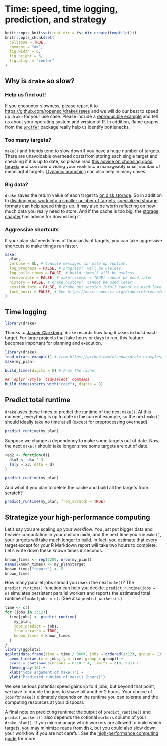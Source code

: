 # Time: speed, time logging, prediction, and strategy {#time}

```r
knitr::opts_knit$set(root.dir = fs::dir_create(tempfile()))
knitr::opts_chunk$set(
  collapse = TRUE,
  comment = "#>",
  fig.width = 6,
  fig.height = 6,
  fig.align = "center"
)
```

## Why is `drake` so slow?

### Help us find out!

If you encounter slowness, please report it to <https://github.com/ropensci/drake/issues> and we will do our best to speed up `drake` for your use case. Please include a [reproducible example](https://github.com/tidyverse/reprex) and tell us about your operating system and version of R. In addition, flame graphs from the [`proffer`](https://github.com/r-prof/proffer) package really help us identify bottlenecks.

### Too many targets?

`make()` and friends tend to slow down if you have a huge number of targets. There are unavoidable overhead costs from storing each single target and checking if it is up to date, so please read [this advice on choosing good targets](https://books.ropensci.org/drake/plans.html#how-to-choose-good-targets) and consider dividing your work into a manageably small number of meaningful targets. [Dynamic branching](#dynamic) can also help in many cases.

### Big data?

`drake` saves the return value of each target to [on disk storage](#storage). So in addition to [dividing your work into a smaller number of targets](https://books.ropensci.org/drake/plans.html#how-to-choose-good-targets), [specialized storage formats](https://books.ropensci.org/drake/plans.html#special-data-formats-for-targets) can help speed things up. It may also be worth reflecting on how much data you really need to store. And if the cache is too big, the [storage chapter](#storage) has advice for downsizing it.

### Aggressive shortcuts

If your plan *still* needs tens of thousands of targets, you can take aggressive shortcuts to make things run faster.

```r
make(
  plan,
  verbose = 0L, # Console messages can pile up runtime.
  log_progress = FALSE, # progress() will be useless.
  log_build_times = FALSE, # build_times() will be useless.
  recoverable = FALSE, # make(recover = TRUE) cannot be used later.
  history = FALSE, # drake_history() cannot be used later.
  session_info = FALSE, # drake_get_session_info() cannot be used later.
  lock_envir = FALSE, # See https://docs.ropensci.org/drake/reference/make.html#self-invalidation.
)
```

## Time logging

```r
library(drake)
```

Thanks to [Jasper Clarkberg](https://github.com/dapperjapper), `drake` records how long it takes to build each target. For large projects that take hours or days to run, this feature becomes important for planning and execution.

```r
library(drake)
load_mtcars_example() # from https://github.com/wlandau/drake-examples/tree/master/mtcars
make(my_plan)

build_times(digits = 8) # From the cache.

## `dplyr`-style `tidyselect` commands
build_times(starts_with("coef"), digits = 8)
```

## Predict total runtime

`drake` uses these times to predict the runtime of the next `make()`. At this moment, everything is up to date in the current example, so the next `make()` should ideally take no time at all (except for preprocessing overhead).

```r
predict_runtime(my_plan)
```

Suppose we change a dependency to make some targets out of date. Now, the next `make()` should take longer since some targets are out of date.

```r
reg2 <- function(d){
  d$x3 <- d$x ^ 3
  lm(y ~ x3, data = d)
}

predict_runtime(my_plan)
```

And what if you plan to delete the cache and build all the targets from scratch?

```r
predict_runtime(my_plan, from_scratch = TRUE)
```

## Strategize your high-performance computing

Let's say you are scaling up your workflow. You just put bigger data and heavier computation in your custom code, and the next time you run `make()`, your targets will take much longer to build. In fact, you estimate that every target except for your R Markdown report will take two hours to complete. Let's write down these known times in seconds.

```r
known_times <- rep(7200, nrow(my_plan))
names(known_times) <- my_plan$target
known_times["report"] <- 5
known_times
```

How many parallel jobs should you use in the next `make()`? The `predict_runtime()` function can help you decide. `predict_runtime(jobs = n)` simulates persistent parallel workers and reports the estimated total runtime of `make(jobs = n)`. (See also `predict_workers()`.)

```r
time <- c()
for (jobs in 1:12){
  time[jobs] <- predict_runtime(
    my_plan,
    jobs_predict = jobs,
    from_scratch = TRUE,
    known_times = known_times
  )
}
library(ggplot2)
ggplot(data.frame(time = time / 3600, jobs = ordered(1:12), group = 1)) +
  geom_line(aes(x = jobs, y = time, group = group)) +
  scale_y_continuous(breaks = 0:10 * 4, limits = c(0, 29)) +
  theme_gray(16) +
  xlab("jobs argument of make()") +
  ylab("Predicted runtime of make() (hours)")
```

We see serious potential speed gains up to 4 jobs, but beyond that point, we have to double the jobs to shave off another 2 hours. Your choice of `jobs` for `make()` ultimately depends on the runtime you can tolerate and the computing resources at your disposal.

A final note on predicting runtime: the output of `predict_runtime()` and `predict_workers()` also depends the optional `workers` column of your `drake_plan()`. If you micromanage which workers are allowed to build which targets, you may minimize reads from disk, but you could also slow down your workflow if you are not careful. See the [high-performance computing guide](#hpc) for more.
